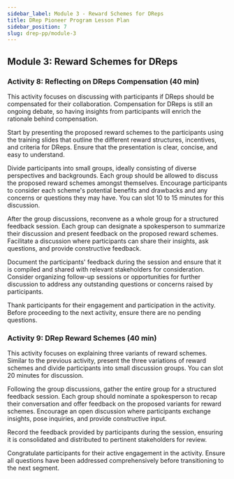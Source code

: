 ```yaml
---
sidebar_label: Module 3 - Reward Schemes for DReps
title: DRep Pioneer Program Lesson Plan
sidebar_position: 7
slug: drep-pp/module-3
---
```


## Module 3: Reward Schemes for DReps

### Activity 8: Reflecting on DReps Compensation (40 min)

This activity focuses on discussing with participants if DReps should be compensated for their collaboration. Compensation for DReps is still an ongoing debate, so having insights from participants will enrich the rationale behind compensation.

Start by presenting the proposed reward schemes to the participants using the training slides that outline the different reward structures, incentives, and criteria for DReps. Ensure that the presentation is clear, concise, and easy to understand.

Divide participants into small groups, ideally consisting of diverse perspectives and backgrounds. Each group should be allowed to discuss the proposed reward schemes amongst themselves. Encourage participants to consider each scheme's potential benefits and drawbacks and any concerns or questions they may have. You can slot 10 to 15 minutes for this discussion. 

After the group discussions, reconvene as a whole group for a structured feedback session. Each group can designate a spokesperson to summarize their discussion and present feedback on the proposed reward schemes. Facilitate a discussion where participants can share their insights, ask questions, and provide constructive feedback.

Document the participants' feedback during the session and ensure that it is compiled and shared with relevant stakeholders for consideration. Consider organizing follow-up sessions or opportunities for further discussion to address any outstanding questions or concerns raised by participants.

Thank participants for their engagement and participation in the activity. Before proceeding to the next activity, ensure there are no pending questions.

### Activity 9: DRep Reward Schemes (40 min)

This activity focuses on explaining three variants of reward schemes. Similar to the previous activity, present the three variations of reward schemes and divide participants into small discussion groups. You can slot 20 minutes for discussion.

Following the group discussions, gather the entire group for a structured feedback session. Each group should nominate a spokesperson to recap their conversation and offer feedback on the proposed variants for reward schemes. Encourage an open discussion where participants exchange insights, pose inquiries, and provide constructive input.

Record the feedback provided by participants during the session, ensuring it is consolidated and distributed to pertinent stakeholders for review.

Congratulate participants for their active engagement in the activity. Ensure all questions have been addressed comprehensively before transitioning to the next segment.
